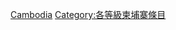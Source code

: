 {{Emptycat}}
{{Articles by Quality|project=東南亞|task_force=yes|parent=東南亞|tf_link=柬埔寨任務組|topic=柬埔寨|format=toc}}

[[Category:模板级东南亚条目|Cambodia]]
[[Category:各等級柬埔寨條目‎|Category:各等級柬埔寨條目‎]]